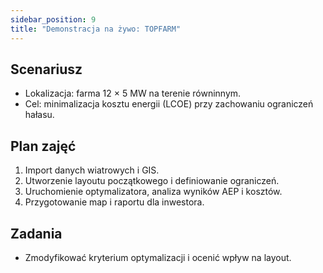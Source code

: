 ```yaml
---
sidebar_position: 9
title: "Demonstracja na żywo: TOPFARM"
---
```


## Scenariusz

- Lokalizacja: farma 12 × 5 MW na terenie równinnym.
- Cel: minimalizacja kosztu energii (LCOE) przy zachowaniu ograniczeń hałasu.

## Plan zajęć

1. Import danych wiatrowych i GIS.
2. Utworzenie layoutu początkowego i definiowanie ograniczeń.
3. Uruchomienie optymalizatora, analiza wyników AEP i kosztów.
4. Przygotowanie map i raportu dla inwestora.

## Zadania

- Zmodyfikować kryterium optymalizacji i ocenić wpływ na layout.

